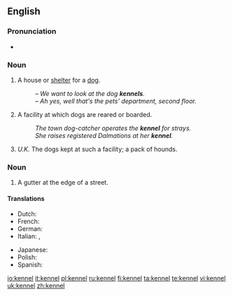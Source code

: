 ==English==

===Pronunciation===
* {{rhymes|ɛnəl}}

===Noun===
{{en-noun}}

# A house or [[shelter]] for a [[dog]].
#: ''&ndash; We want to look at the dog '''kennels'''.<br>&ndash; Ah yes, well that's the pets' department, second floor.''
# A facility at which dogs are reared or boarded.
#: ''The town dog-catcher operates the '''kennel''' for strays.''
#: ''She raises registered Dalmations at her '''kennel'''. ''
# ''U.K.'' The dogs kept at such a facility; a pack of hounds.

===Noun===
{{en-noun}}

# A gutter at the edge of a street.

====Translations====
{{trans-top|shelter for a dog}}
* Dutch: {{t-|nl|kennel|m}}
* French: {{t+|fr|chenil|m}}
* German: {{t-|de|Hundehütte|m}}
* Italian: {{t+|it|canile|m}}, {{t+|it|cuccia|f}}
{{trans-mid}}
* Japanese: {{t-|ja|犬小屋|tr=inugoya|sc=Jpan}}
* Polish: {{t+|pl|buda|f}}
* Spanish: {{t+|es|perrera|f}}
{{trans-bottom}}

[[io:kennel]]
[[it:kennel]]
[[pl:kennel]]
[[ru:kennel]]
[[fi:kennel]]
[[ta:kennel]]
[[te:kennel]]
[[vi:kennel]]
[[uk:kennel]]
[[zh:kennel]]